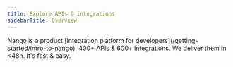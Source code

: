 ```yaml
---
title: Explore APIs & integrations
sidebarTitle: Overview
---
```


<Info>
Nango is a product [integration platform for developers](/getting-started/intro-to-nango).
</Info>

<CardGroup cols={1}>
<Card title="All APIs & integrations" icon="list" href="https://www.nango.dev/api-integrations">
400+ APIs & 600+ integrations.
</Card>
<Card title="Request or contribute a new API" icon="circle-question" href="/guides/api-authorization/new-api-support">
We deliver them in &lt;48h.
</Card>
<Card title="Build custom integrations" icon="heart" href="/guides/custom-integrations/overview">
It's fast & easy.
</Card>
</CardGroup>
